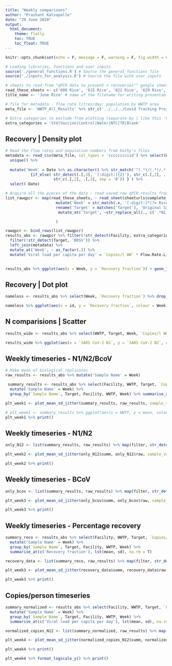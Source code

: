 ```yaml
---
title: "Weekly comparisons"
author: "Prashant Kalvapalle"
date: "29 June 2020"
output: 
  html_document:
    theme: flatly
    toc: TRUE
    toc_float: TRUE
---
```


```r

knitr::opts_chunk$set(echo = F, message = F, warning = F, fig.width = 6, fig.height = 4)

# Loading libraries, functions and user inputs
source('./general_functions.R') # Source the general_functions file
source('./inputs_for_analysis.R') # Source the file with user inputs

# sheets to read from "qPCR data to present + recoveries"" google sheet
read_these_sheets <- c('608 Rice', '615 Rice', '622 Rice', '629 Rice', '706 Rice', '713 Rice') # sheet name(s) in the raw data file (qPCR data dump) - Separate by comma (,)
title_name <- 'June Rice' # name of the filename for writing presentable data and plot title

# file for metadata - flow rate litres/day; population by WWTP area
meta_file <- 'WWTP_All_Results' %>% str_c('../../../Covid Tracking Project/Rice and Baylor Combined Data/', ., '.csv')

# Extra categories to exclude from plotting (separate by | like this 'Vaccine|Troubleshooting')
extra_categories = 'Std|Vaccine|Control|Water|NTC|TR|Blank'
```

## Recovery | Density plot

```r

# Read the flow rates and population numbers from Kathy's files
metadata <- read_csv(meta_file, col_types = 'cccccicciid') %>% select(WWTP, Date, Population, Flow.Rate.Liters.Per.Day) %>% 
  unique() %>%  
  
  mutate('Week' = Date %>% as.character() %>% str_match('^(.*)/(.*)/.*') %>% 
           {if_else( str_detect(.[,3], '[:digit:]{2}'), str_c(.[,2], .[,3]), 
                     str_c(.[,2], .[,3], sep = '0')) } ) %>% 
  select(-Date)

# Acquire all the pieces of the data : read saved raw qPCR results from a google sheet
list_rawqpcr <- map(read_these_sheets, ~ read_sheet(sheeturls$complete_data , sheet = .x) %>%  
                      mutate('Week' = str_match(.x, '[:digit:]*(?= Rice)')) %>%
                      rename('Target' = matches('Target'), 'Original Sample Volume' = matches('WW_vol|Original Sample Volume'), 'Ct' = matches('^CT', ignore.case = T)) %>% 
                       mutate_at('Target', ~str_replace_all(., c('.*N1.*' = 'SARS CoV-2 N1', '.*N2.*' = 'SARS CoV-2 N2')))

                      ) 

rawqpcr <- bind_rows(list_rawqpcr)
results_abs <- rawqpcr %>% filter(!str_detect(Facility, extra_categories)) %>%  # remove unnecessary data
  filter(!str_detect(Target, 'BRSV')) %>% 
  left_join(metadata) %>% 
  mutate_at('Week', ~ as_factor(.)) %>% 
  mutate('Viral load per capita per day' = `Copies/l WW` * Flow.Rate.Liters.Per.Day / Population)

  
results_abs %>% ggplot(aes(x = Week, y = `Recovery fraction`)) + geom_jitter(width = .1)
```

## Recovery | Dot plot

```r

nameless <- results_abs %>% select(Week, `Recovery fraction`) %>% drop_na() %>% group_by(Week) %>% arrange(`Recovery fraction`) %>%  mutate(id = row_number()) 

nameless %>% ggplot(aes(x = id, y = `Recovery fraction`, colour = Week)) + geom_point() + geom_line()
```

## N comparisions | Scatter

```r

results_wide <- results_abs %>% select(WWTP, Target, Week, `Copies/l WW`) %>% group_by(Week, Target, WWTP) %>% mutate(id = row_number()) %>% unite('WWTP', c('WWTP', id)) %>% pivot_wider(names_from = Target, values_from = `Copies/l WW`) 

results_wide %>% ggplot(aes(x = `SARS CoV-2 N1`, y = `SARS CoV-2 N2`, colour = Week)) + geom_point() + geom_smooth(method = 'lm') 

```


## Weekly timeseries - N1/N2/BcoV

```r

# Make mean of biological replicates
raw_results <- results_abs %>% mutate('Sample Name' = Week)

 summary_results <- results_abs %>% select(Facility, WWTP, Target, `Copies/ul RNA`: `Recovery fraction`, Week, -Bottle) %>%
  mutate('Sample Name' = Week) %>% 
  group_by(`Sample Name`, Target, Facility, WWTP, Week) %>% summarise_at(c('Copies/l WW'), lst(mean, sd), na.rm = T)

plt_week1 <- plot_mean_sd_jitter(summary_results, raw_results, sample_var = extra_categories, exclude_sample = T, x_var = Week, y_var = `Copies/l WW`, facet_var = WWTP, colour_var = Target, ylabel = 'Genome copies/l Wastewater', facet_style = 'wrap free') + geom_line(aes(group = Target))

# plt_week1 <- summary_results %>% ggplot(aes(x = WWTP, y = mean, colour = Target)) + geom_point() + geom_line() 
plt_week1 %>% print()
```


## Weekly timeseries - N1/N2 

```r
only_N12 <- list(summary_results, raw_results) %>% map(filter, str_detect(Target, 'N1|N2')) %>% setNames(c('summ', 'raw'))

plt_week2 <- plot_mean_sd_jitter(only_N12$summ, only_N12$raw, sample_var = extra_categories, exclude_sample = T, x_var = Week, y_var = `Copies/l WW`, facet_var = WWTP, colour_var = Target, ylabel = 'Genome copies/l Wastewater', facet_style = 'manual') + geom_line(aes(group = Target)) + facet_wrap(facets = ~WWTP, scales = 'free_x')

plt_week2 %>% print()
```

## Weekly timeseries - BCoV 

```r
only_bcov <- list(summary_results, raw_results) %>% map(filter, str_detect(Target, 'BCoV')) %>% setNames(c('summ', 'raw'))

plt_week3 <- plot_mean_sd_jitter(only_bcov$summ, only_bcov$raw, sample_var = extra_categories, exclude_sample = T, x_var = Week, y_var = `Copies/l WW`, facet_var = WWTP, colour_var = Target, ylabel = 'Genome copies/l Wastewater', facet_style = 'manual') + geom_line(aes(group = Target)) + facet_wrap(facets = ~WWTP, scales = 'free_x')

plt_week3 %>% print()
```

## Weekly timeseries - Percentage recovery 

```r

summary_reco <- results_abs %>% select(Facility, WWTP, Target, `Copies/ul RNA`: `Recovery fraction`, Week, -Bottle) %>%
  mutate('Sample Name' = Week) %>% 
  group_by(`Sample Name`, Target, Facility, WWTP, Week) %>% 
  summarise_at(c('Recovery fraction'), lst(mean, sd), na.rm = T)

recovery_data <- list(summary_reco, raw_results) %>% map(filter, str_detect(Target, 'BCoV')) %>% setNames(c('summ', 'raw'))

plt_week3 <- plot_mean_sd_jitter(recovery_data$summ, recovery_data$raw, sample_var = extra_categories, exclude_sample = T, x_var = Week, y_var = `Recovery fraction`, facet_var = WWTP, colour_var = Target, ylabel = 'Percentage of BCoV copies recovered', facet_style = 'manual') + geom_line(aes(group = Target)) + facet_wrap(facets = ~WWTP, scales = 'free_x')

plt_week3 %>% print()
```

## Copies/person timeseries

```r

summary_normalized <- results_abs %>% select(Facility, WWTP, Target, `Copies/ul RNA`: `Recovery fraction`, Week, `Viral load per capita per day`, -Bottle) %>%
  mutate('Sample Name' = Week) %>% 
  group_by(`Sample Name`, Target, Facility, WWTP, Week) %>% 
  summarise_at(c('Viral load per capita per day'), lst(mean, sd), na.rm = T)

normalized_copies_N12 <- list(summary_normalized, raw_results) %>% map(filter, str_detect(Target, 'N1|N2')) %>% setNames(c('summ', 'raw'))

plt_week4 <- plot_mean_sd_jitter(normalized_copies_N12$summ, normalized_copies_N12$raw, sample_var = extra_categories, exclude_sample = T, x_var = Week, y_var = `Viral load per capita per day`, facet_var = WWTP, colour_var = Target, ylabel = 'Viral load per capita per day', facet_style = 'manual') + geom_line(aes(group = Target)) + facet_wrap(facets = ~WWTP, scales = 'free_x')

plt_week4 %>% print()

plt_week4 %>% format_logscale_y() %>% print()

```
